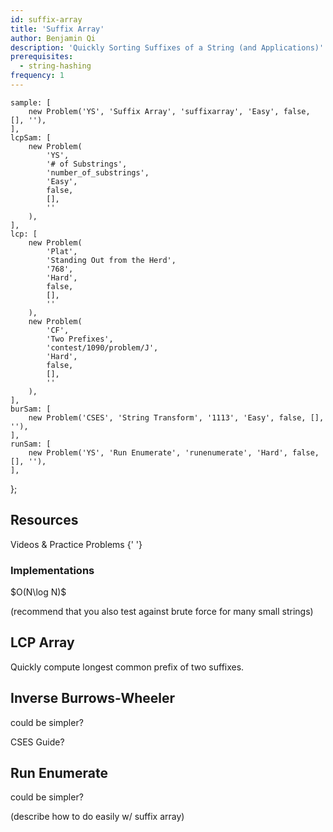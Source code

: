 ```yaml
---
id: suffix-array
title: 'Suffix Array'
author: Benjamin Qi
description: 'Quickly Sorting Suffixes of a String (and Applications)'
prerequisites:
  - string-hashing
frequency: 1
---
```



	sample: [
		new Problem('YS', 'Suffix Array', 'suffixarray', 'Easy', false, [], ''),
	],
	lcpSam: [
		new Problem(
			'YS',
			'# of Substrings',
			'number_of_substrings',
			'Easy',
			false,
			[],
			''
		),
	],
	lcp: [
		new Problem(
			'Plat',
			'Standing Out from the Herd',
			'768',
			'Hard',
			false,
			[],
			''
		),
		new Problem(
			'CF',
			'Two Prefixes',
			'contest/1090/problem/J',
			'Hard',
			false,
			[],
			''
		),
	],
	burSam: [
		new Problem('CSES', 'String Transform', '1113', 'Easy', false, [], ''),
	],
	runSam: [
		new Problem('YS', 'Run Enumerate', 'runenumerate', 'Hard', false, [], ''),
	],
};

<Problems problems={problems.sample} />

## Resources

<Resources>
	<Resource
		source="CF"
		title="Suffix Array"
		url="edu/course/2/lesson/2"
		starred
	>
		Videos & Practice Problems
	</Resource>
	<Resource
		source="cp-algo"
		title="Suffix Array - Definition & Construction"
		url="suffix-array.html"
		starred
	></Resource>
	<Resource
		source="CPC"
		title="11 - Strings (Suffix Array)"
		url="11_strings"
	></Resource>
	<Resource source="CP2" title="6.6 - Suffix Array and Applications">
		{' '}
	</Resource>
</Resources>

### Implementations

<Resources>
	<Resource
		source="Benq"
		title="Suffix Array w/ LCP"
		url="https://github.com/bqi343/USACO/blob/master/Implementations/content/strings%20(14)/Light/SuffixArray%20(14.4).h"
	>
		$O(N\log N)$
	</Resource>
</Resources>

(recommend that you also test against brute force for many small strings)

## LCP Array

<Problems problems={problems.lcpSam} />

Quickly compute longest common prefix of two suffixes.

<Problems problems={problems.lcp} />

## Inverse Burrows-Wheeler

<Resources>
	<Resource
		source="GFG"
		title="Inverting Burrows-Wheeler Transform"
		url="inverting-burrows-wheeler-transform"
	>
		could be simpler?
	</Resource>
</Resources>

CSES Guide?

<Problems problems={problems.burSam} />

## Run Enumerate

<Resources>
	<Resource
		source="cp-algo"
		title="Finding repetitions"
		url="main_lorentz.html"
	>
		could be simpler?
	</Resource>
</Resources>

(describe how to do easily w/ suffix array)

<Problems problems={problems.runSam} />

